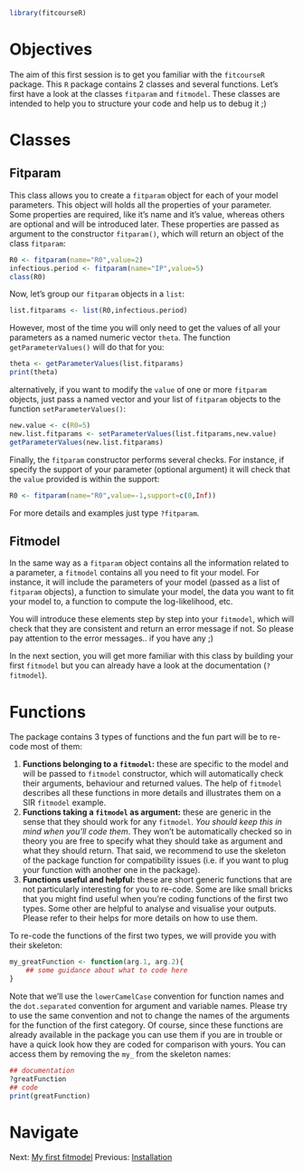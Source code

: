 
```r
library(fitcourseR)
```
# Objectives
The aim of this first session is to get you familiar with the `fitcourseR` package. This `R` package contains 2 classes and several functions. Let's first have a look at the classes `fitparam` and `fitmodel`. These classes are intended to help you to structure your code and help us to debug it ;)

# Classes
## Fitparam
This class allows you to create a `fitparam` object for each of your model parameters. This object will holds all the properties of your parameter. Some properties are required, like it's name and it's value, whereas others are optional and will be introduced later. These properties are passed as argument to the constructor `fitparam()`, which will return an object of the class `fitparam`: 

```r
R0 <- fitparam(name="R0",value=2)
infectious.period <- fitparam(name="IP",value=5)
class(R0)
```

Now, let's group our `fitparam` objects in a `list`: 
```r
list.fitparams <- list(R0,infectious.period)
```

However, most of the time you will only need to get the values of all your parameters as a named numeric vector `theta`. The function `getParameterValues()` will do that for you:

```r
theta <- getParameterValues(list.fitparams)
print(theta)
```

alternatively, if you want to modify the `value` of one or more `fitparam` objects, just pass a named vector and your list of `fitparam` objects to the function `setParameterValues()`:

```r
new.value <- c(R0=5)
new.list.fitparams <- setParameterValues(list.fitparams,new.value)
getParameterValues(new.list.fitparams)
```

Finally, the `fitparam` constructor performs several checks. For instance, if specify the support of your parameter (optional argument) it will check that the `value` provided is within the support:

```r
R0 <- fitparam(name="R0",value=-1,support=c(0,Inf))
```

For more details and examples just type `?fitparam`.

## Fitmodel
In the same way as a `fitparam` object contains all the information related to a parameter, a `fitmodel` contains all you need to fit your model. For instance, it will include the parameters of your model (passed as a list of `fitparam` objects), a function to simulate your model, the data you want to fit your model to, a function to compute the log-likelihood, etc.

You will introduce these elements step by step into your `fitmodel`, which will check that they are consistent and return an error message if not. So please pay attention to the error messages.. if you have any ;)

In the next section, you will get more familiar with this class by building your first `fitmodel` but you can already have a look at the documentation (`?fitmodel`).

# Functions

The package contains 3 types of functions and the fun part will be to re-code most of them:

1. __Functions belonging to a `fitmodel`:__ these are specific to the model and will be passed to `fitmodel` constructor, which will automatically check their arguments, behaviour and returned values. The help of `fitmodel` describes all these functions in more details and illustrates them on a SIR `fitmodel` example.
2. __Functions taking a `fitmodel` as argument:__ these are generic in the sense that they should work for any `fitmodel`. _You should keep this in mind when you'll code them_. They won't be automatically checked so in theory you are free to  specify what they should take as argument and what they should return. That said, we recommend to use the skeleton of the package function for compatibility issues (i.e. if you want to plug your function with another one in the package).
3. __Functions useful and helpful:__ these are short generic functions that are not particularly interesting for you to re-code. Some are like small bricks that you might find useful when you're coding functions of the first two types. Some other are helpful to analyse and visualise your outputs. Please refer to their helps for more details on how to use them.


To re-code the functions of the first two types, we will provide you with their skeleton:

```r
my_greatFunction <- function(arg.1, arg.2){
    ## some guidance about what to code here
}
```

Note that we'll use the `lowerCamelCase` convention for function names and the `dot.separated` convention for argument and variable names. Please try to use the same convention and not to change the names of the arguments for the function of the first category. Of course, since these functions are already available in the package you can use them if you are in trouble or have a quick look how they are coded for comparison with yours. You can access them by removing the `my_` from the skeleton names:

```r
## documentation
?greatFunction
## code
print(greatFunction)
```

# Navigate
Next: [My first fitmodel](first_fitmodel.md)
Previous: [Installation](README_new.md)

